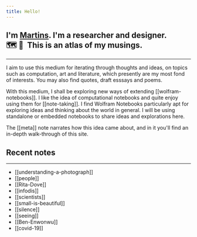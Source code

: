 ```yaml
---
title: Hello!
---
```


<h2>
  I'm <a href="https://martinssamuel.com" target="_blank">Martins</a>. I'm a researcher and designer.<br/>
  <span role="img" aria-label="compass and map emojis">🗺&nbsp;🧭&nbsp;</span> This is an atlas of my musings.
</h2>


---

I aim to use this medium for iterating through thoughts and ideas, on topics such as computation, art and literature, which presently are my most fond of interests. You may also find quotes, draft esssays and poems.

With this medium, I shall be exploring new ways of extending [[wolfram-notebooks]]. I like the idea of computational notebooks and quite enjoy using them for [[note-taking]]. I find Wolfram Notebooks particularly apt for exploring ideas and thinking about the world in general. I will be using standalone or embedded notebooks to share ideas and explorations here.

The [[meta]] note narrates how this idea came about, and in it you'll find an in-depth walk-through of this site.

## Recent notes
---

- [[understanding-a-photograph]]
- [[people]]
- [[Rita-Dove]]
- [[infodis]]
- [[scientists]]
- [[small-is-beautiful]]
- [[silence]]
- [[seeing]]
- [[Ben-Enwonwu]]
- [[covid-19]]
